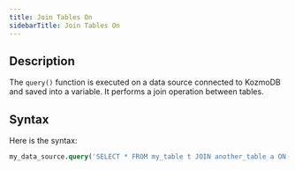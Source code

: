 ```yaml
---
title: Join Tables On
sidebarTitle: Join Tables On
---
```


## Description

The `query()` function is executed on a data source connected to KozmoDB and saved into a variable. It performs a join operation between tables.

## Syntax

Here is the syntax:

```sql
my_data_source.query('SELECT * FROM my_table t JOIN another_table a ON t…=a… LIMIT 100')
```
